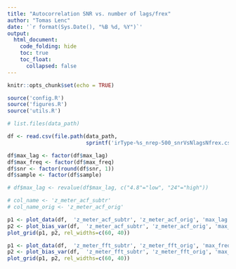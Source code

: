 ```yaml
---
title: "Autocorrelation SNR vs. number of lags/frex"
author: "Tomas Lenc"
date: '`r format(Sys.Date(), "%B %d, %Y")`'
output:
  html_document: 
    code_folding: hide
    toc: true
    toc_float: 
      collapsed: false
---
```


```r
knitr::opts_chunk$set(echo = TRUE)

source('config.R')
source('figures.R')
source('utils.R')

```

```r
# list.files(data_path)
```


```r

df <- read.csv(file.path(data_path, 
                         sprintf('irType-%s_nrep-500_snrVsNlagsNfrex.csv', ir_type)))

df$max_lag <- factor(df$max_lag)
df$max_freq <- factor(df$max_freq)
df$snr <- factor(round(df$snr, 1))
df$sample <- factor(df$sample)

# df$max_lag <- revalue(df$max_lag, c("4.8"="low", "24"="high"))

```

```r

# col_name <- 'z_meter_acf_subtr'
# col_name_orig <- 'z_meter_acf_orig'

p1 <- plot_data(df,  'z_meter_acf_subtr', 'z_meter_acf_orig', 'max_lag')
p2 <- plot_bias_var(df,  'z_meter_acf_subtr', 'z_meter_acf_orig', 'max_lag')
plot_grid(p1, p2, rel_widths=c(60, 40))
```



```r

p1 <- plot_data(df,  'z_meter_fft_subtr', 'z_meter_fft_orig', 'max_freq')
p2 <- plot_bias_var(df,  'z_meter_fft_subtr', 'z_meter_fft_orig', 'max_freq')
plot_grid(p1, p2, rel_widths=c(60, 40))
```




